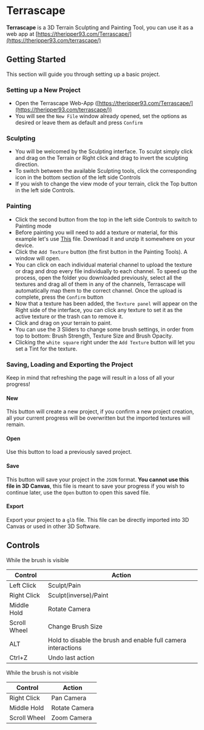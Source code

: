 
# Terrascape

**Terrascape** is a 3D Terrain Sculpting and Painting Tool, you can use it
as a web app at
[https://theripper93.com/Terrascape/](https://theripper93.com/terrascape/)

## Getting Started

This section will guide you through setting up a basic project.

### Setting up a New Project

- Open the Terrascape Web-App
  ([https://theripper93.com/Terrascape/](https://theripper93.com/terrascape/))
- You will see the `New File` window already opened, set the options
  as desired or leave them as default and press `Confirm`

### Sculpting

- You will be welcomed by the Sculpting interface. To sculpt simply
  click and drag on the Terrain or Right click and drag to invert the
  sculpting direction.
- To switch between the available Sculpting tools, click the
  corresponding icon in the bottom section of the left side Controls
- If you wish to change the view mode of your terrain, click the Top
  button in the left side Controls.

### Painting

- Click the second button from the top in the left side Controls to
  switch to Painting mode
- Before painting you will need to add a texture or material, for this
  example let's use
  [This](https://drive.google.com/file/d/1_GivszWvrKMMhqiGaNNvJBodve_4ErIC/view?usp=sharing)
  file. Download it and unzip it somewhere on your device.
- Click the `Add Texture` button (the first button in the Painting
  Tools). A window will open.
- You can click on each individual material channel to upload the
  texture or drag and drop every file individually to each channel. To
  speed up the process, open the folder you downloaded previously,
  select all the textures and drag all of them in any of the channels,
  Terrascape will automatically map them to the correct channel. Once
  the upload is complete, press the `Confirm` button
- Now that a texture has been added, the `Texture panel` will appear
  on the Right side of the interface, you can click any texture to set
  it as the active texture or the trash can to remove it.
- Click and drag on your terrain to paint.
- You can use the 3 Sliders to change some brush settings, in order
  from top to bottom: Brush Strength, Texture Size and Brush Opacity.
- Clicking the `white square` right under the `Add Texture` button
  will let you set a Tint for the texture.

### Saving, Loading and Exporting the Project

Keep in mind that refreshing the page will result in a loss of all your
progress\!

#### New

This button will create a new project, if you confirm a new project
creation, all your current progress will be overwritten but the imported
textures will remain.

#### Open

Use this button to load a previously saved project.

#### Save

This button will save your project in the `JSON` format. **You cannot
use this file in 3D Canvas**, this file is meant to save your progress
if you wish to continue later, use the `Open` button to open this saved
file.

#### Export

Export your project to a `glb` file. This file can be directly imported
into 3D Canvas or used in other 3D Software.

## Controls

While the brush is visible

| Control      | Action                                                        |
| ------------ | ------------------------------------------------------------- |
| Left Click   | Sculpt/Pain                                                   |
| Right Click  | Sculpt(inverse)/Paint                                         |
| Middle Hold  | Rotate Camera                                                 |
| Scroll Wheel | Change Brush Size                                             |
| ALT          | Hold to disable the brush and enable full camera interactions |
| Ctrl+Z       | Undo last action                                              |

While the brush is not visible

| Control      | Action        |
| ------------ | ------------- |
| Right Click  | Pan Camera    |
| Middle Hold  | Rotate Camera |
| Scroll Wheel | Zoom Camera   |
